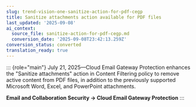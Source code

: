 ```yaml
---
slug: trend-vision-one-sanitize-action-for-pdf-cegp
title: Sanitize attachments action available for PDF files
last_updated: '2025-09-08'
ai_context:
  source_file: sanitize-action-for-pdf-cegp.md
  conversion_date: '2025-09-08T23:42:13.259Z'
conversion_status: converted
translation_ready: true
---
```


::: {role="main"}
July 21, 2025—Cloud Email Gateway Protection enhances the "Sanitize attachments" action in Content Filtering policy to remove active content from PDF files, in addition to the previously supported Microsoft Word, Excel, and PowerPoint attachments.

**Email and Collaboration Security → Cloud Email Gateway Protection**
:::
